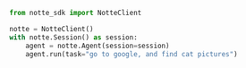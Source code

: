 ```python
from notte_sdk import NotteClient

notte = NotteClient()
with notte.Session() as session:
    agent = notte.Agent(session=session)
    agent.run(task="go to google, and find cat pictures")
```
